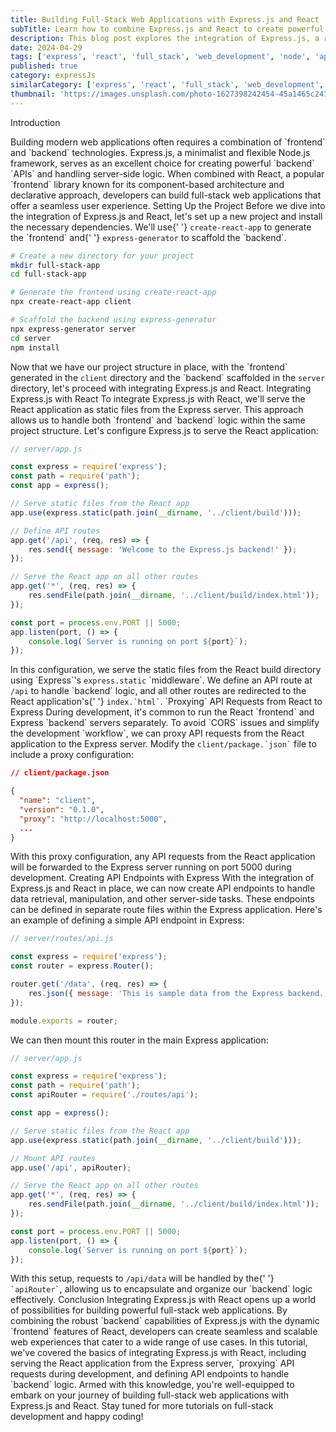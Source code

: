 ```yaml
---
title: Building Full-Stack Web Applications with Express.js and React
subTitle: Learn how to combine Express.js and React to create powerful web applications
description: This blog post explores the integration of Express.js, a robust Node.js framework, with React, a popular frontend library, to build full-stack web applications efficiently.
date: 2024-04-29
tags: ['express', 'react', 'full_stack', 'web_development', 'node', 'api']
published: true
category: expressJs
similarCategory: ['express', 'react', 'full_stack', 'web_development', 'node', 'api']
thumbnail: 'https://images.unsplash.com/photo-1627398242454-45a1465c2479?q=80&w=1974&auto=format&fit=crop&ixlib=rb-4.0.3&ixid=M3wxMjA3fDB8MHxwaG90by1wYWdlfHx8fGVufDB8fHx8fA%3D%3D'
---
```


<Heading type="danger">Introduction</Heading>

<Paragraph>
    Building modern web applications often requires a combination of `frontend`
    and `backend` technologies. Express.js, a minimalist and flexible Node.js
    framework, serves as an excellent choice for creating powerful `backend`
    `APIs` and handling server-side logic. When combined with React, a popular
    `frontend` library known for its component-based architecture and
    declarative approach, developers can build full-stack web applications that
    offer a seamless user experience.
</Paragraph>
<Heading>Setting Up the Project</Heading>

<Paragraph>
    Before we dive into the integration of Express.js and React, let's set up a
    new project and install the necessary dependencies. We'll use{' '}
    <code>create-react-app</code> to generate the `frontend` and{' '}
    <code>express-generator</code> to scaffold the `backend`.
</Paragraph>

```bash
# Create a new directory for your project
mkdir full-stack-app
cd full-stack-app

# Generate the frontend using create-react-app
npx create-react-app client

# Scaffold the backend using express-generator
npx express-generator server
cd server
npm install
```

<Paragraph>
    Now that we have our project structure in place, with the `frontend`
    generated in the <code>client</code> directory and the `backend` scaffolded
    in the <code>server</code> directory, let's proceed with integrating
    Express.js and React.
</Paragraph>
<Heading>Integrating Express.js with React</Heading>

<Paragraph>
    To integrate Express.js with React, we'll serve the React application as
    static files from the Express server. This approach allows us to handle both
    `frontend` and `backend` logic within the same project structure.
</Paragraph>
<Paragraph>
    Let's configure Express.js to serve the React application:
</Paragraph>

```javascript
// server/app.js

const express = require('express');
const path = require('path');
const app = express();

// Serve static files from the React app
app.use(express.static(path.join(__dirname, '../client/build')));

// Define API routes
app.get('/api', (req, res) => {
    res.send({ message: 'Welcome to the Express.js backend!' });
});

// Serve the React app on all other routes
app.get('*', (req, res) => {
    res.sendFile(path.join(__dirname, '../client/build/index.html'));
});

const port = process.env.PORT || 5000;
app.listen(port, () => {
    console.log(`Server is running on port ${port}`);
});
```

<Paragraph>
    In this configuration, we serve the static files from the React build
    directory using `Express`'s <code>express.static</code> `middleware`. We
    define an API route at <code>/api</code> to handle `backend` logic, and all
    other routes are redirected to the React application's{' '}
    <code>index.`html`</code>.
</Paragraph>
<Heading>`Proxying` API Requests from React to Express</Heading>

<Paragraph>
    During development, it's common to run the React `frontend` and Express
    `backend` servers separately. To avoid `CORS` issues and simplify the
    development `workflow`, we can proxy API requests from the React application
    to the Express server.
</Paragraph>
<Paragraph>
    Modify the <code>client/package.`json`</code> file to include a proxy
    configuration:
</Paragraph>

```json
// client/package.json

{
  "name": "client",
  "version": "0.1.0",
  "proxy": "http://localhost:5000",
  ...
}
```

<Paragraph>
    With this proxy configuration, any API requests from the React application
    will be forwarded to the Express server running on port 5000 during
    development.
</Paragraph>
<Heading>Creating API Endpoints with Express</Heading>

<Paragraph>
    With the integration of Express.js and React in place, we can now create API
    endpoints to handle data retrieval, manipulation, and other server-side
    tasks. These endpoints can be defined in separate route files within the
    Express application.
</Paragraph>
<Paragraph>
    Here's an example of defining a simple API endpoint in Express:
</Paragraph>

```javascript
// server/routes/api.js

const express = require('express');
const router = express.Router();

router.get('/data', (req, res) => {
    res.json({ message: 'This is sample data from the Express backend.' });
});

module.exports = router;
```

<Paragraph>
    We can then mount this router in the main Express application:
</Paragraph>

```javascript
// server/app.js

const express = require('express');
const path = require('path');
const apiRouter = require('./routes/api');

const app = express();

// Serve static files from the React app
app.use(express.static(path.join(__dirname, '../client/build')));

// Mount API routes
app.use('/api', apiRouter);

// Serve the React app on all other routes
app.get('*', (req, res) => {
    res.sendFile(path.join(__dirname, '../client/build/index.html'));
});

const port = process.env.PORT || 5000;
app.listen(port, () => {
    console.log(`Server is running on port ${port}`);
});
```

<Paragraph>
    With this setup, requests to <code>/api/data</code> will be handled by the{' '}
    <code>`apiRouter`</code>, allowing us to encapsulate and organize our
    `backend` logic effectively.
</Paragraph>
<Heading>Conclusion</Heading>

<Paragraph>
    Integrating Express.js with React opens up a world of possibilities for
    building powerful full-stack web applications. By combining the robust
    `backend` capabilities of Express.js with the dynamic `frontend` features of
    React, developers can create seamless and scalable web experiences that
    cater to a wide range of use cases.
</Paragraph>
<Paragraph>
    In this tutorial, we've covered the basics of integrating Express.js with
    React, including serving the React application from the Express server,
    `proxying` API requests during development, and defining API endpoints to
    handle `backend` logic. Armed with this knowledge, you're well-equipped to
    embark on your journey of building full-stack web applications with
    Express.js and React.
</Paragraph>
Stay tuned for more tutorials on full-stack development and happy coding!
